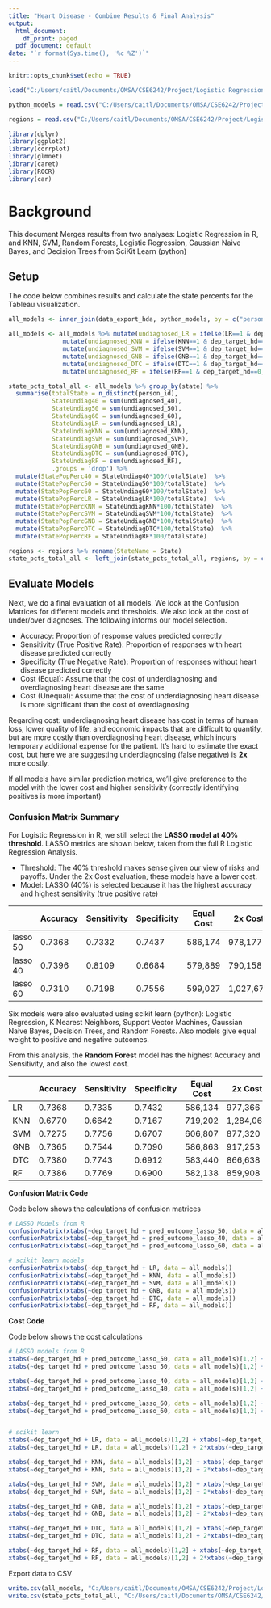 ---
title: "Heart Disease - Combine Results & Final Analysis"
output:
  html_document:
    df_print: paged
  pdf_document: default
date: "`r format(Sys.time(), '%c %Z')`"
---

```{r setup, include=FALSE}
knitr::opts_chunk$set(echo = TRUE)

load("C:/Users/caitl/Documents/OMSA/CSE6242/Project/Logistic Regression Analysis/MergeResults/data_export_hda.RData")

python_models = read.csv("C:/Users/caitl/Documents/OMSA/CSE6242/Project/Logistic Regression Analysis/MergeResults/heart_disease_conditions_model_predictions_2.2M.csv", header=TRUE, fileEncoding="UTF-8-BOM")

regions = read.csv("C:/Users/caitl/Documents/OMSA/CSE6242/Project/Logistic Regression Analysis/Regions.csv", header=TRUE, fileEncoding="UTF-8-BOM")

library(dplyr)
library(ggplot2)
library(corrplot)
library(glmnet)
library(caret)
library(ROCR)
library(car)
```

# Background

This document Merges results from two analyses: Logistic Regression in R, and KNN, SVM, Random Forests, Logistic Regression, Gaussian Naive Bayes, and Decision Trees from SciKit Learn (python)

## Setup

The code below combines results and calculate the state percents for the Tableau visualization.

```{r}
all_models <- inner_join(data_export_hda, python_models, by = c("person_id"))

all_models <- all_models %>% mutate(undiagnosed_LR = ifelse(LR==1 & dep_target_hd==0, 1, 0)) %>%
               mutate(undiagnosed_KNN = ifelse(KNN==1 & dep_target_hd==0, 1, 0)) %>%
               mutate(undiagnosed_SVM = ifelse(SVM==1 & dep_target_hd==0, 1, 0)) %>%
               mutate(undiagnosed_GNB = ifelse(GNB==1 & dep_target_hd==0, 1, 0)) %>%
               mutate(undiagnosed_DTC = ifelse(DTC==1 & dep_target_hd==0, 1, 0)) %>%
               mutate(undiagnosed_RF = ifelse(RF==1 & dep_target_hd==0, 1, 0))

state_pcts_total_all <- all_models %>% group_by(state) %>% 
  summarise(totalState = n_distinct(person_id), 
            StateUndiag40 = sum(undiagnosed_40),
            StateUndiag50 = sum(undiagnosed_50),
            StateUndiag60 = sum(undiagnosed_60),
            StateUndiagLR = sum(undiagnosed_LR),
            StateUndiagKNN = sum(undiagnosed_KNN),
            StateUndiagSVM = sum(undiagnosed_SVM),
            StateUndiagGNB = sum(undiagnosed_GNB),
            StateUndiagDTC = sum(undiagnosed_DTC),
            StateUndiagRF = sum(undiagnosed_RF),
            .groups = 'drop') %>%
  mutate(StatePopPerc40 = StateUndiag40*100/totalState)  %>%
  mutate(StatePopPerc50 = StateUndiag50*100/totalState)  %>%
  mutate(StatePopPerc60 = StateUndiag60*100/totalState)  %>%
  mutate(StatePopPercLR = StateUndiagLR*100/totalState)  %>%
  mutate(StatePopPercKNN = StateUndiagKNN*100/totalState)  %>%
  mutate(StatePopPercSVM = StateUndiagSVM*100/totalState)  %>%
  mutate(StatePopPercGNB = StateUndiagGNB*100/totalState)  %>%
  mutate(StatePopPercDTC = StateUndiagDTC*100/totalState)  %>%
  mutate(StatePopPercRF = StateUndiagRF*100/totalState)  

regions <- regions %>% rename(StateName = State)
state_pcts_total_all <- left_join(state_pcts_total_all, regions, by = c("state"="StateCode"))
```


## Evaluate Models

Next, we do a final evaluation of all models. We look at the Confusion Matrices for different models and thresholds. We also look at the cost of under/over diagnoses. The following informs our model selection.

 - Accuracy: Proportion of response values predicted correctly
 - Sensitivity (True Positive Rate): Proportion of responses with heart disease predicted correctly
 - Specificity (True Negative Rate): Proportion of responses without heart disease predicted correctly
 - Cost (Equal): Assume that the cost of underdiagnosing and overdiagnosing heart disease are the same
 - Cost (Unequal): Assume that the cost of underdiagnosing heart disease is more significant than the cost of overdiagnosing

 
Regarding cost: underdiagnosing heart disease has cost in terms of human loss, lower quality of life, and economic impacts that are difficult to quantify, but are more costly than overdiagnosing heart disease, which incurs temporary additional expense for the patient. It's hard to estimate the exact cost, but here we are suggesting underdiagnosing (false negative) is **2x** more costly.

If all models have similar prediction metrics, we'll give preference to the model with the lower cost and higher sensitivity (correctly identifying positives is more important)


### Confusion Matrix Summary

For Logistic Regression in R, we still select the **LASSO model at 40% threshold**. LASSO metrics are shown below, taken from the full R Logistic Regression Analysis.

 - Threshold: The 40% threshold makes sense given our view of risks and payoffs. Under the 2x Cost evaluation, these models have a lower cost.
 - Model: LASSO (40%) is selected because it has the highest accuracy and highest sensitivity (true positive rate)
 
|          | Accuracy    | Sensitivity   | Specificity  | Equal Cost  | 2x Cost  |
|----------|-------------|---------------|--------------|-------------|----------|
|lasso 50  |0.7368       |0.7332         |0.7437        |586,174      |978,177   | 
|lasso 40  |0.7396       |0.8109         |0.6684        |579,889      |790,158   | 
|lasso 60  |0.7310       |0.7198         |0.7556        |599,027      |1,027,670 | 
 

Six models were also evaluated using scikit learn (python): Logistic Regression, K Nearest Neighbors, Support Vector Machines, Gaussian Naive Bayes, Decision Trees, and Random Forests. Also models give equal weight to positive and negative outcomes.

From this analysis, the **Random Forest** model has the highest Accuracy and Sensitivity, and also the lowest cost.

|          | Accuracy | Sensitivity | Specificity	 | Equal Cost	  | 2x Cost     |
|----------|----------|-------------|--------------|--------------|-------------|
|LR	       | 0.7368 	| 0.7335 	    | 0.7432 	     | 586,134 	    | 977,366     |
|KNN	     | 0.6770 	| 0.6642 	    | 0.7167 	     | 719,202 	    | 1,284,063   |
|SVM	     | 0.7275 	| 0.7756 	    | 0.6707 	     | 606,807 	    | 877,320     |
|GNB	     | 0.7365 	| 0.7544 	    | 0.7090 	     | 586,863 	    | 917,253     |
|DTC	     | 0.7380 	| 0.7743 	    | 0.6912 	     | 583,440 	    | 866,638     |
|RF	       | 0.7386 	| 0.7769 	    | 0.6900 	     | 582,138 	    | 859,908     |


**Confusion Matrix Code**

Code below shows the calculations of confusion matrices

```{r}
# LASSO Models from R
confusionMatrix(xtabs(~dep_target_hd + pred_outcome_lasso_50, data = all_models))
confusionMatrix(xtabs(~dep_target_hd + pred_outcome_lasso_40, data = all_models))
confusionMatrix(xtabs(~dep_target_hd + pred_outcome_lasso_60, data = all_models))

# scikit learn models
confusionMatrix(xtabs(~dep_target_hd + LR, data = all_models))
confusionMatrix(xtabs(~dep_target_hd + KNN, data = all_models))
confusionMatrix(xtabs(~dep_target_hd + SVM, data = all_models))
confusionMatrix(xtabs(~dep_target_hd + GNB, data = all_models))
confusionMatrix(xtabs(~dep_target_hd + DTC, data = all_models))
confusionMatrix(xtabs(~dep_target_hd + RF, data = all_models))
```

**Cost Code**

Code below shows the cost calculations

```{r}
# LASSO models from R
xtabs(~dep_target_hd + pred_outcome_lasso_50, data = all_models)[1,2] + xtabs(~dep_target_hd + pred_outcome_lasso_50, data = all_models)[2,1]
xtabs(~dep_target_hd + pred_outcome_lasso_50, data = all_models)[1,2] + 2*xtabs(~dep_target_hd + pred_outcome_lasso_50, data = all_models)[2,1]

xtabs(~dep_target_hd + pred_outcome_lasso_40, data = all_models)[1,2] + xtabs(~dep_target_hd + pred_outcome_lasso_40, data = all_models)[2,1]
xtabs(~dep_target_hd + pred_outcome_lasso_40, data = all_models)[1,2] + 2*xtabs(~dep_target_hd + pred_outcome_lasso_40, data = all_models)[2,1]

xtabs(~dep_target_hd + pred_outcome_lasso_60, data = all_models)[1,2] + xtabs(~dep_target_hd + pred_outcome_lasso_60, data = all_models)[2,1]
xtabs(~dep_target_hd + pred_outcome_lasso_60, data = all_models)[1,2] + 2*xtabs(~dep_target_hd + pred_outcome_lasso_60, data = all_models)


# scikit learn
xtabs(~dep_target_hd + LR, data = all_models)[1,2] + xtabs(~dep_target_hd + LR, data = all_models)[2,1]
xtabs(~dep_target_hd + LR, data = all_models)[1,2] + 2*xtabs(~dep_target_hd + LR, data = all_models)[2,1]

xtabs(~dep_target_hd + KNN, data = all_models)[1,2] + xtabs(~dep_target_hd + KNN, data = all_models)[2,1]
xtabs(~dep_target_hd + KNN, data = all_models)[1,2] + 2*xtabs(~dep_target_hd + KNN, data = all_models)[2,1]

xtabs(~dep_target_hd + SVM, data = all_models)[1,2] + xtabs(~dep_target_hd + SVM, data = all_models)[2,1]
xtabs(~dep_target_hd + SVM, data = all_models)[1,2] + 2*xtabs(~dep_target_hd + SVM, data = all_models)[2,1]

xtabs(~dep_target_hd + GNB, data = all_models)[1,2] + xtabs(~dep_target_hd + GNB, data = all_models)[2,1]
xtabs(~dep_target_hd + GNB, data = all_models)[1,2] + 2*xtabs(~dep_target_hd + GNB, data = all_models)[2,1]

xtabs(~dep_target_hd + DTC, data = all_models)[1,2] + xtabs(~dep_target_hd + DTC, data = all_models)[2,1]
xtabs(~dep_target_hd + DTC, data = all_models)[1,2] + 2*xtabs(~dep_target_hd + DTC, data = all_models)[2,1]

xtabs(~dep_target_hd + RF, data = all_models)[1,2] + xtabs(~dep_target_hd + RF, data = all_models)[2,1]
xtabs(~dep_target_hd + RF, data = all_models)[1,2] + 2*xtabs(~dep_target_hd + RF, data = all_models)[2,1]

```


Export data to CSV
```{r}
write.csv(all_models, "C:/Users/caitl/Documents/OMSA/CSE6242/Project/Logistic Regression Analysis/MergeResults/hda.csv")
write.csv(state_pcts_total_all, "C:/Users/caitl/Documents/OMSA/CSE6242/Project/Logistic Regression Analysis/MergeResults/hdas.csv")
```